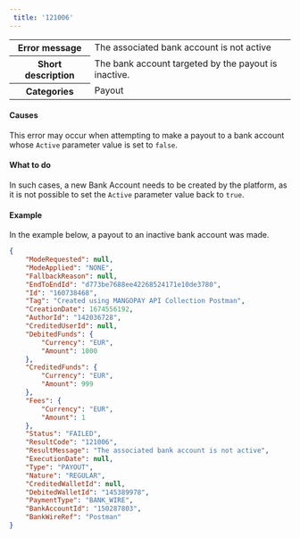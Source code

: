 ```yaml
---  
 title: '121006'  
---  
```

  
<table>
    <tbody>
        <tr>
            <th class="header"><strong>Error message</strong></th>
            <td class="content">The associated bank account is not active</td>
        </tr>
        <tr>
            <th class="header"><strong>Short description</strong></th>
            <td class="content">The bank account targeted by the payout is inactive.</td>
        </tr>
        <tr>
            <th class="header"><strong>Categories</strong></th>
            <td class="content">  
<div class="label">Payout</div>
</td>
        </tr>
    </tbody>
</table>  

#### Causes  

This error may occur when attempting to make a payout to a bank account whose `Active` parameter value is set to `false`.  

#### What to do  

In such cases, a new Bank Account needs to be created by the platform, as it is not possible to set the `Active` parameter value back to `true`.  

#### Example  

In the example below, a payout to an inactive bank account was made.  
```json API Response
{
    "ModeRequested": null,
    "ModeApplied": "NONE",
    "FallbackReason": null,
    "EndToEndId": "d773be7688ee42268524171e10de3780",
    "Id": "160738468",
    "Tag": "Created using MANGOPAY API Collection Postman",
    "CreationDate": 1674556192,
    "AuthorId": "142036728",
    "CreditedUserId": null,
    "DebitedFunds": {
        "Currency": "EUR",
        "Amount": 1000
    },
    "CreditedFunds": {
        "Currency": "EUR",
        "Amount": 999
    },
    "Fees": {
        "Currency": "EUR",
        "Amount": 1
    },
    "Status": "FAILED",
    "ResultCode": "121006",
    "ResultMessage": "The associated bank account is not active",
    "ExecutionDate": null,
    "Type": "PAYOUT",
    "Nature": "REGULAR",
    "CreditedWalletId": null,
    "DebitedWalletId": "145389978",
    "PaymentType": "BANK_WIRE",
    "BankAccountId": "150287803",
    "BankWireRef": "Postman"
}
```